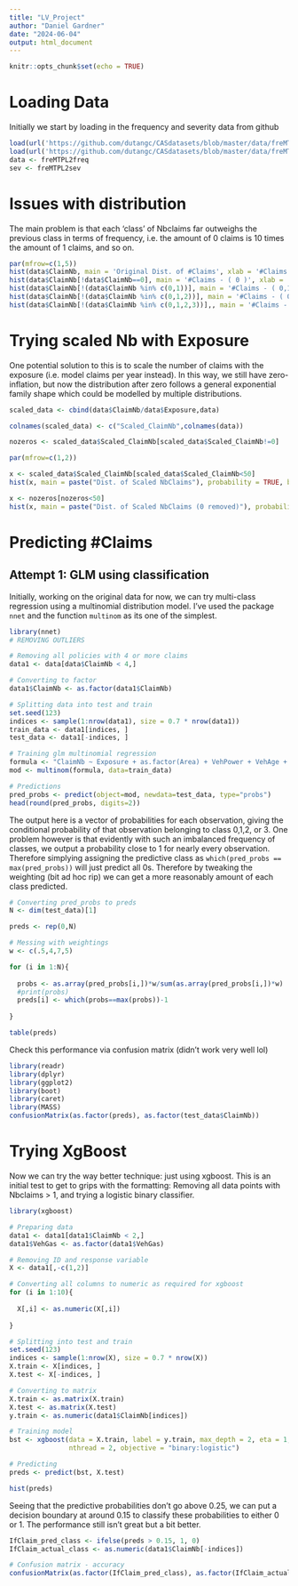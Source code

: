 ```yaml
---
title: "LV_Project"
author: "Daniel Gardner"
date: "2024-06-04"
output: html_document
---
```


```r
knitr::opts_chunk$set(echo = TRUE)
```

# Loading Data

Initially we start by loading in the frequency and severity data from github

```r
load(url('https://github.com/dutangc/CASdatasets/blob/master/data/freMTPL2freq.rda?raw=true'))
load(url('https://github.com/dutangc/CASdatasets/blob/master/data/freMTPL2sev.rda?raw=true'))
data <- freMTPL2freq
sev <- freMTPL2sev
```

# Issues with distribution

The main problem is that each 'class' of Nbclaims far outweighs the previous class in terms of frequency, i.e. the amount of 0 claims is 10 times the amount of 1 claims, and so on.

```r
par(mfrow=c(1,5))
hist(data$ClaimNb, main = 'Original Dist. of #Claims', xlab = '#Claims',probability = T,col='darkred')
hist(data$ClaimNb[!data$ClaimNb==0], main = '#Claims - ( 0 )', xlab = '#Claims',probability = T,col='darkred')
hist(data$ClaimNb[!(data$ClaimNb %in% c(0,1))], main = '#Claims - ( 0,1 )', xlab = '#Claims',probability = T,col='darkred')
hist(data$ClaimNb[!(data$ClaimNb %in% c(0,1,2))], main = '#Claims - ( 0,1,2 )', xlab = '#Claims',probability = T,col='darkred')
hist(data$ClaimNb[!(data$ClaimNb %in% c(0,1,2,3))],, main = '#Claims - ( 0,1,2,3 )', xlab = '#Claims',probability = T,col='darkred')
```
# Trying scaled Nb with Exposure

One potential solution to this is to scale the number of claims with the exposure (i.e. model claims per year instead). In this way, we still have zero-inflation, but now the distribution after zero follows a general exponential family shape which could be modelled by multiple distributions.

```r
scaled_data <- cbind(data$ClaimNb/data$Exposure,data)

colnames(scaled_data) <- c("Scaled_ClaimNb",colnames(data))

nozeros <- scaled_data$Scaled_ClaimNb[scaled_data$Scaled_ClaimNb!=0]

par(mfrow=c(1,2))

x <- scaled_data$Scaled_ClaimNb[scaled_data$Scaled_ClaimNb<50]
hist(x, main = paste("Dist. of Scaled NbClaims"), probability = TRUE, breaks = 50,xlab='Scaled NbClaims',col='darkred')

x <- nozeros[nozeros<50]
hist(x, main = paste("Dist. of Scaled NbClaims (0 removed)"), probability = TRUE, breaks = 50,xlab='Scaled NbClaims',col='darkred')
```


# Predicting #Claims

## Attempt 1: GLM using classification

Initially, working on the original data for now, we can try multi-class regression using a multinomial distribution model. I've used the package `nnet` and the function `multinom` as its one of the simplest.

```r
library(nnet)
# REMOVING OUTLIERS

# Removing all policies with 4 or more claims
data1 <- data[data$ClaimNb < 4,]

# Converting to factor
data1$ClaimNb <- as.factor(data1$ClaimNb)

# Splitting data into test and train
set.seed(123)
indices <- sample(1:nrow(data1), size = 0.7 * nrow(data1))
train_data <- data1[indices, ]
test_data <- data1[-indices, ]

# Training glm multinomial regression
formula <- "ClaimNb ~ Exposure + as.factor(Area) + VehPower + VehAge + DrivAge + BonusMalus + as.factor(VehBrand) + as.factor(VehGas) + as.factor(Region) + Density"
mod <- multinom(formula, data=train_data)

# Predictions
pred_probs <- predict(object=mod, newdata=test_data, type="probs")
head(round(pred_probs, digits=2))
```

The output here is a vector of probabilities for each observation, giving the conditional probability of that observation belonging to class 0,1,2, or 3. One problem however is that evidently with such an imbalanced frequency of classes, we output a probability close to 1 for nearly every observation. Therefore simplying assigning the predictive class as `which(pred_probs == max(pred_probs))` will just predict all 0s. Therefore by tweaking the weighting (bit ad hoc rip) we can get a more reasonably amount of each class predicted.

```r
# Converting pred_probs to preds
N <- dim(test_data)[1]

preds <- rep(0,N)

# Messing with weightings
w <- c(.5,4,7,5)

for (i in 1:N){
  
  probs <- as.array(pred_probs[i,])*w/sum(as.array(pred_probs[i,])*w)
  #print(probs)
  preds[i] <- which(probs==max(probs))-1
  
}

table(preds)
```

Check this performance via confusion matrix (didn't work very well lol)

```r
library(readr)
library(dplyr)
library(ggplot2)
library(boot)
library(caret)
library(MASS)
confusionMatrix(as.factor(preds), as.factor(test_data$ClaimNb))
```


# Trying XgBoost

Now we can try the way better technique: just using xgboost. This is an initial test to get to grips with the formatting: Removing all data points with Nbclaims > 1, and trying a logistic binary classifier.

```r
library(xgboost)

# Preparing data
data1 <- data1[data1$ClaimNb < 2,]
data1$VehGas <- as.factor(data1$VehGas)

# Removing ID and response variable
X <- data1[,-c(1,2)]

# Converting all columns to numeric as required for xgboost
for (i in 1:10){
  
  X[,i] <- as.numeric(X[,i])
  
}

# Splitting into test and train
set.seed(123)
indices <- sample(1:nrow(X), size = 0.7 * nrow(X))
X.train <- X[indices, ]
X.test <- X[-indices, ]

# Converting to matrix
X.train <- as.matrix(X.train)
X.test <- as.matrix(X.test)
y.train <- as.numeric(data1$ClaimNb[indices])
```

```r
# Training model
bst <- xgboost(data = X.train, label = y.train, max_depth = 2, eta = 1, nrounds = 2,
               nthread = 2, objective = "binary:logistic")
```
```r
# Predicting
preds <- predict(bst, X.test)

hist(preds)
```

Seeing that the predictive probabilities don't go above 0.25, we can put a decision boundary at around 0.15 to classify these probabilities to either 0 or 1. The performance still isn't great but a bit better.

```r
IfClaim_pred_class <- ifelse(preds > 0.15, 1, 0)
IfClaim_actual_class <- as.numeric(data1$ClaimNb[-indices])

# Confusion matrix - accuracy
confusionMatrix(as.factor(IfClaim_pred_class), as.factor(IfClaim_actual_class))
```


